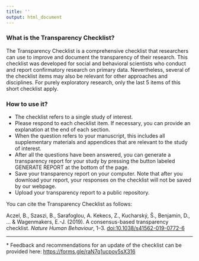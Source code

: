 ```yaml
---
title: ''
output: html_document
---
```


### What is the Transparency Checklist?

The Transparency Checklist is a comprehensive checklist that researchers can use to improve and document the transparency of their research. This checklist was developed for social and behavioral scientists who conduct and report confirmatory research on primary data. Nevertheless, several of the checklist items may also be relevant for other approaches and disciplines. For purely exploratory research, only the last 5 items of this short checklist apply. 


### How to use it?

- The checklist refers to a single study of interest.
- Please respond to each checklist item. If necessary, you can provide an explanation at the end of each section. 
- When the question refers to your manuscript, this includes all supplementary materials and appendices that are relevant to the study of interest.
- After all the questions have been answered, you can generate a transparency report for your study by pressing the button labeled GENERATE REPORT at the bottom of the page. 
- Save your transparency report on your computer. Note that after you download your report, your responses on the checklist will not be saved by our webpage.
- Upload your transparency report to a public repository. 


You can cite the Transparency Checklist as follows: 


Aczel, B., Szaszi, B., Sarafoglou, A. Kekecs, Z., Kucharský, Š., Benjamin, D., ... & Wagenmakers, E.-J. (2019). A consensus-based transparency checklist. *Nature Human Behaviour*, 1--3. [doi:10.1038/s41562-019-0772-6](https://doi.org/10.1038/s41562-019-0772-6)


-----

\* Feedback and recommendations for an update of the checklist can be provided here: [https://forms.gle/raN7q1ucpov5sX316](https://forms.gle/raN7q1ucpov5sX316)
